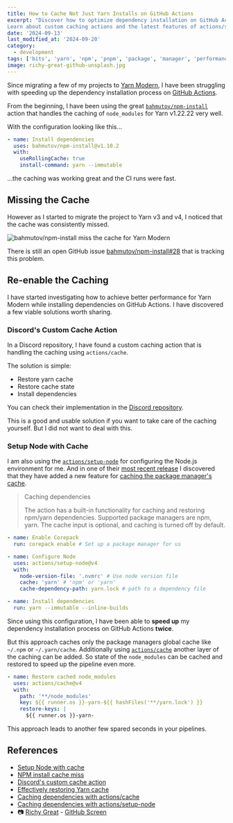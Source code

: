 ```yaml
---
title: How to Cache Not Just Yarn Installs on GitHub Actions
excerpt: "Discover how to optimize dependency installation on GitHub Actions for modern package managers like Yarn.
Learn about custom caching actions and the latest features of actions/setup-node to speed up your CI/CD pipeline significantly."
date: '2024-09-13'
last_modified_at: '2024-09-20'
category:
  - development
tags: ['bits', 'yarn', 'npm', 'pnpm', 'package', 'manager', 'performance', 'cache']
image: richy-great-github-unsplash.jpg
---
```


Since migrating a few of my projects to [Yarn Modern][yarn], I have been
struggling with speeding up the dependency installation process on [GitHub
Actions][github-actions].

From the beginning, I have been using the great
[`bahmutov/npm-install`][npm-install] action that handles the caching of
`node_modules` for Yarn v1.22.22 very well.

With the configuration looking like this...

```yaml
- name: Install dependencies
  uses: bahmutov/npm-install@v1.10.2
  with:
    useRollingCache: true
    install-command: yarn --immutable
```

...the caching was working great and the CI runs were fast.

## Missing the Cache

However as I started to migrate the project to Yarn v3 and v4, I noticed that
the cache was consistently missed.

![bahmutov/npm-install miss the cache for Yarn Modern](./deps-install-cache-miss.jpg)

There is still an open GitHub issue
[bahmutov/npm-install#28][npm-install-cache-miss] that is tracking this problem.

## Re-enable the Caching

I have started investigating how to achieve better performance for Yarn Modern
while installing dependencies on GitHub Actions. I have discovered a few viable
solutions worth sharing.

### Discord's Custom Cache Action

In a Discord repository, I have found a custom caching action that is handling
the caching using `actions/cache`.

The solution is simple:

- Restore yarn cache
- Restore cache state
- Install dependencies

You can check their implementation in the [Discord
repository][discord-properly-cache-yarn].

This is a good and usable solution if you want to take care of the caching
yourself. But I did not want to deal with this.

### Setup Node with Cache

I am also using the [`actions/setup-node`][setup-node] for configuring the
Node.js environment for me. And in one of their [most recent
release][setup-node-with-cache] I discovered that they have added a new feature
for [caching the package manager's cache][setup-node-caching-deps].

> Caching dependencies
>
> The action has a built-in functionality for caching and restoring npm/yarn
> dependencies. Supported package managers are npm, yarn. The cache input is
> optional, and caching is turned off by default.

```yaml
- name: Enable Corepack
  run: corepack enable # Set up a package manager for us

- name: Configure Node
  uses: actions/setup-node@v4
  with:
    node-version-file: '.nvmrc' # Use node version file
    cache: 'yarn' # 'npm' or 'yarn'
    cache-dependency-path: yarn.lock # path to a dependency file

- name: Install dependencies
  run: yarn --immutable --inline-builds
```

Since using this configuration, I have been able to **speed up** my dependency
installation process on GitHub Actions **twice**.

But this approach caches only the package managers global cache like `~/.npm` or
`~/.yarn/cache`. Additionally using [`actions/cache`][caching-dependencies]
another layer of the caching can be added. So state of the `node_modules` can be
cached and restored to speed up the pipeline even more.

```yaml
- name: Restore cached node_modules
  uses: actions/cache@v4
  with:
    path: '**/node_modules'
    key: ${{ runner.os }}-yarn-${{ hashFiles('**/yarn.lock') }}
    restore-keys: |
      ${{ runner.os }}-yarn-
```

This approach leads to another few spared seconds in your pipelines.

## References

- [Setup Node with cache][setup-node-with-cache]
- [NPM install cache miss][npm-install-cache-miss]
- [Discord's custom cache action][discord-properly-cache-yarn]
- [Effectively restoring Yarn cache][setup-node-restore-cache]
- [Caching dependencies with actions/cache][caching-dependencies]
- [Caching dependencies with actions/setup-node][setup-node-caching-deps]
- 📷 [Richy Great](https://unsplash.com/@richygreat) -
  [GitHub Screen](https://unsplash.com/photos/white-and-silver-electronic-device-MAYEkmn7G6E)

[caching-dependencies]:
  https://github.com/actions/cache/blob/main/caching-strategies.md
[discord-properly-cache-yarn]:
  https://github.com/discordjs/discord.js/commit/c0e3629f64042c7363f9dae6830bc2f6a7e5c7d4
[github-actions]: https://github.com/features/actions
[npm-install]: https://github.com/bahmutov/npm-install
[npm-install-cache-miss]: https://github.com/bahmutov/npm-install/issues/28
[setup-node]: https://github.com/actions/setup-node
[setup-node-caching-deps]:
  https://github.com/actions/setup-node/blob/main/docs/advanced-usage.md#caching-packages-dependencies
[setup-node-restore-cache]: https://github.com/actions/setup-node/issues/834
[setup-node-with-cache]:
  https://github.com/actions/setup-node/releases/tag/v2.2.0
[yarn]: https://yarnpkg.com/
